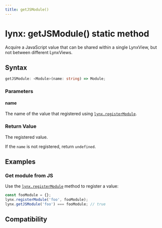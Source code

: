 ```yaml
---
title: getJSModule()
---
```


# lynx: getJSModule() static method

Acquire a JavaScript value that can be shared within a single LynxView, but not between different LynxViews.

## Syntax

```ts
getJSModule: <Module>(name: string) => Module;
```

### Parameters

#### name

The name of the value that registered using [`lynx.registerModule`].

### Return Value

The registered value.

If the `name` is not registered, return `undefined`.

## Examples

### Get module from JS

Use the [`lynx.registerModule`] method to register a value:

```js
const fooModule = {};
lynx.registerModule('foo', fooModule);
lynx.getJSModule('foo') === fooModule; // true
```

[`lynx.registerModule`]: ./lynx-register-module.mdx

## Compatibility


<LegacyCompatTable metadata="lynx-api/lynx/getJSModule" />
